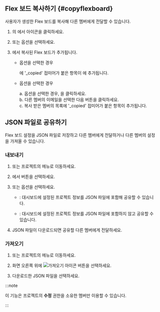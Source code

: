 ## Flex 보드 복사하기 {#copyflexboard}

사용자가 생성한 Flex 보드를 복사해 다른 멤버에게 전달할 수 있습니다.

1. <Cmdname sid="integratedFlexboard" className="uitext" />의 <Cmdname sid="dashboard_list" className="uitext" />에서 <LinkImage img="ico-copy.svg" className="ico" desc="복사 아이콘" /> 아이콘을 클릭하세요. 

1. <Cmdname sid="copy_to_me" className="uitext" /> 또는 <Cmdname sid="copy_to_others" className="uitext" /> 옵션을 선택하세요.

1. <Cmdname sid="dashboard_list" className="uitext" />에서 복사된 Flex 보드가 추가됩니다. 

    * <Cmdname sid="copy_to_me" className="uitext" /> 옵션을 선택한 경우
    
        <Cmdname sid="dashboard_list" className="uitext" />에 '_copied' 접미어가 붙은 항목이 <Cmdname sid="dashboard_list" className="uitext" />에 추가됩니다.

    * <Cmdname sid="copy_to_others" className="uitext" /> 옵션을 선택한 경우

        a. <Cmdname sid="copy_to_others" className="uitext" /> 옵션을 선택한 경우, <LinkImage img="ico-add.svg" className="ico" /> <Cmdname sid="account" className="uitext" />을 클릭하세요.  
        b. 다른 멤버의 이메일을 선택한 다음 <Cmdname sid="copy_dashboard" className="uitext" /> 버튼을 클릭하세요.  
        c. 복사 받은 멤버의 <Cmdname sid="dashboard_list" className="uitext" /> 목록에 '_copied' 접미어가 붙은 항목이 추가됩니다.

## JSON 파일로 공유하기

Flex 보드 설정을 JSON 파일로 저장하고 다른 멤버에게 전달하거나 다른 멤버의 설정을 가져올 수 있습니다.

### 내보내기

1. <Cmdname sid="integratedFlexboard" className="uitext" /> 또는 프로젝트의 <Cmdname sid="flexboard" className="uitext" /> 메뉴로 이동하세요.

1. <Cmdname sid="dashboard_list" className="uitext" />에서 <LinkImage img="ico-export.svg" desc="내보내기 아이콘" className="ico" /> 버튼을 선택하세요.

1. <Cmdname sid="BTN07940" className="uitext" /> 또는 <Cmdname sid="BTN07941" className="uitext" /> 옵션을 선택하세요.

    * <Cmdname sid="BTN07940" className="uitext" />: 대시보드에 설정된 프로젝트 정보를 JSON 파일에 포함해 공유할 수 있습니다.

    * <Cmdname sid="BTN07941" className="uitext" />: 대시보드에 설정된 프로젝트 정보를 JSON 파일에 포함하지 않고 공유할 수 있습니다.

1. JSON 파일이 다운로드되면 공유할 다른 멤버에게 전달하세요.

### 가져오기

1. <Cmdname sid="integratedFlexboard" className="uitext" /> 또는 프로젝트의 <Cmdname sid="flexboard" className="uitext" /> 메뉴로 이동하세요.

1. 화면 오른쪽 위에 ![가져오기 아이콘](/img/ico-import.svg) <Cmdname sid="import" className="uitext" /> 버튼을 선택하세요.

1. 다운로드한 JSON 파일을 선택하세요.

:::note

이 기능은 프로젝트의 **수정** 권한을 소유한 멤버만 이용할 수 있습니다.

:::
